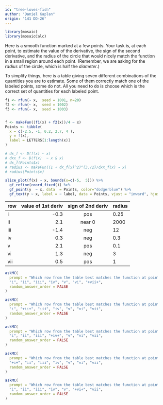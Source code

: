 ```yaml
---
id: "tree-loves-fish"
author: "Daniel Kaplan"
origin: "141 DD-26"
---
```


```r

library(mosaic)
library(mosaicCalc)
```

Here is a smooth function marked at a few points. Your task is, at each  point, to estimate the value of the derivative, the sign of the second derivative, and the radius of the circle that would nicely match the function in a small region around each point. (Remember, we are asking for the *radius* of the circle, which is half the *diameter*.)

To simplify  things, here is a table giving seven different combinations of the quantities you are to estimate.  Some of them correctly match one of the labeled points, some do not. All you need to do is choose which is the correct set of quantities for each labeled point.



```r
f1 <- rfun(~ x,  seed = 1001, n=20)
f2 <- rfun(~ x,  seed = 1002)
f3 <- rfun(~ x,  seed = 1003)


f <- makeFun((f1(x) + f2(x))/4 ~ x)
Points <- tibble(
  x = c(-2.5, -1, 0.2, 2.7, 4 ),
  y = f(x),
  label = LETTERS[1:length(x)]
)

# dx_f <- D(f(x) ~ x)
# dxx_f <- D(f(x)  ~ x & x)
# dx_f(Points$x)
# radius <- makeFun((1 + dx_f(x)^2)^{3./2}/dxx_f(x) ~ x)
# radius(Points$x)

slice_plot(f(x) ~ x, bounds(x=c(-5,  5))) %>%
  gf_refine(coord_fixed()) %>%
  gf_point(y  ~ x, data  = Points, color="dodgerblue") %>%
  gf_text(y ~ x, label = ~ label, data = Points, vjust = "inward", hjust="inward", color="magenta")
```

row | value of 1st deriv | sign of 2nd deriv | radius
:---|------:|:---------:|:-------
i   |-0.3   |  pos      | 0.25 <!--D-->
ii  | 2.1   |  near 0   | 2000 <!--B-->
iii |-1.4   | neg       | 12
iv  | 0.3   | neg       | 0.3 <!--C-->
v   | 2.1   | pos       | 0.1
vi  | 1.3   |  neg      | 3 <!--E-->
vii | 0.5   | pos       | 1  <!--A-->

```r
askMC(
  prompt = "Which row from the table best matches the function at point A?",
  "i", "ii", "iii", "iv", "v", "vi", "+vii+",
  random_answer_order = FALSE
)
```

```r
askMC(
  prompt = "Which row from the table best matches the function at point B?",
  "i", "+ii+", "iii", "iv", "v", "vi", "vii",
  random_answer_order = FALSE
)
```

```r
askMC(
  prompt = "Which row from the table best matches the function at point C?",
  "i", "ii", "iii", "+iv+", "v", "vi", "vii",
  random_answer_order = FALSE
)
```

```r
askMC(
  prompt = "Which row from the table best matches the function at point D?",
  "+i+", "ii", "iii", "iv", "v", "vi", "vii",
  random_answer_order = FALSE
)
```

```r
askMC(
  prompt = "Which row from the table best matches the function at point E?",
  "i", "ii", "iii", "iv", "v", "+vi+", "vii",
  random_answer_order = FALSE
)
```

